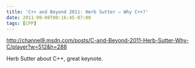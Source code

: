 ```yaml
---
title: 'C++ and Beyond 2011: Herb Sutter — Why C++?'
date: 2011-09-08T00:16:45-07:00
tags: [CPP]
---
```

 http://channel9.msdn.com/posts/C-and-Beyond-2011-Herb-Sutter-Why-C/player?w=512&h=288

Herb Sutter about C++, great keynote.